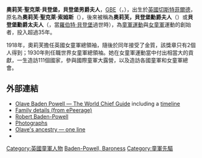 {{Infobox Person
| name   =奧莉芙·貝登堡<br>The Rt. Hon. The Dowager Lady Baden-Powell
| image     =Olave_Baden-Powell.jpg
| caption  =女童軍總領袖奧莉芙·貝登堡
| birth_date  ={{birth date|1889|2|22}}
| birth_place =[[英國|英國]][[切斯特菲爾德|切斯特菲爾德]]
| death_date  ={{death date and age|1977|6|25|1889|2|22}}
| death_place =[[英國|英國]][[薩里郡|薩里郡]][[布萊雷|布萊雷]]
| occupation     =女童軍運動和童軍運動
| spouse         =[[羅伯特·貝登堡|羅伯特·貝登堡]] (1912-1941)
| parents        =哈羅德·索姆斯<br/> 凱瑟琳·索姆斯（希爾）
| children       =[[彼得·貝登堡|彼得·貝登堡]]，後來的第二代貝登堡男爵<br/>海瑟·貝登堡<br/>貝蒂·柯雷（貝登堡）
}}
'''奧莉芙·聖克萊·貝登堡，貝登堡男爵夫人'''，[[大英帝國勳章|GBE]]（{{lang-en|Olave St Clair Baden-Powell, Baroness Baden-Powell}}，{{bd|1889年|2月22日|1977年|6月25日}}），出生於[[英國|英國]][[切斯特菲爾德|切斯特菲爾德]]，原名為'''奧莉芙·聖克萊·索姆斯'''（{{lang|en|Olave St Clair Soames}}），後來被稱為'''奧莉芙，貝登堡勳爵夫人'''（{{lang|en|Olave, Lady Baden-Powell}}）或'''貝登堡勳爵太夫人'''（{{lang|en|The Dowager Lady Baden-Powell}}，當[[羅伯特·貝登堡|羅伯特·貝登堡]]過世時），為[[童軍運動|童軍運動]]與[[女童軍|女童軍]]運動的創始者，投入超過35年。

1918年，奧莉芙擔任英國女童軍總領袖，隨後於同年接受了金質{{le|銀魚獎章|Silver Fish Award}}，該獎章只有2個人得到；1930年則任職世界女童軍總領袖。她在女童軍運動當中付出相當大的貢獻，一生造訪111個國家，參與國際童軍大露營，以及造訪各國童軍和女童軍總會。

==外部連結==
* [https://web.archive.org/web/20110205122247/http://olavebadenpowell.worldguiding.net/ Olave Baden Powell — The World Chief Guide] including a [https://web.archive.org/web/20070404074840/http://www.olavebadenpowell.org/life/time.htm timeline]
* [http://www.thepeerage.com/p6312.htm#i63111 Family details (from ePeerage)] {{Wayback|url=http://www.thepeerage.com/p6312.htm#i63111 |date=20201206020922 }}
* [https://web.archive.org/web/20070806185758/http://www.pinetreeweb.com/B-P.htm Robert Baden-Powell]
* [https://web.archive.org/web/20040604062704/http://www.pinetreeweb.com/bp-pictures8.htm Photographs]
* [https://web.archive.org/web/20120716231458/http://www.yacc-uk.freeserve.co.uk/macrae/Gilstrap4.htm Olave's ancestry — one line]
* {{findagrave|1272}}

{{Scouting}}
{{Authority control}}

[[Category:英國童軍人物|Category:英國童軍人物]]
[[Category:GBE勳銜|Baden-Powell, Baroness]]
[[Category:童軍先驅|Category:童軍先驅]]